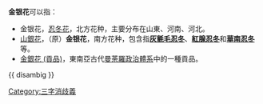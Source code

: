 '''金银花'''可以指：

* 金银花，[[忍冬|忍冬花]]，北方花种，主要分布在山東、河南、河北。
* [[山銀花|山銀花]]，（原）'''金银花'''，南方花种，包含指'''[[灰氈毛忍冬|灰氈毛忍冬]]'''、'''[[菰腺忍冬|紅腺忍冬]]'''和'''[[華南忍冬|華南忍冬]]'''等。
* [[金銀花_(貢品)|金銀花 (貢品)]]，東南亞古代[[曼荼羅體系|曼荼羅政治體系]]中的一種貢品。

{{ disambig  }}

[[Category:三字消歧義|Category:三字消歧義]]